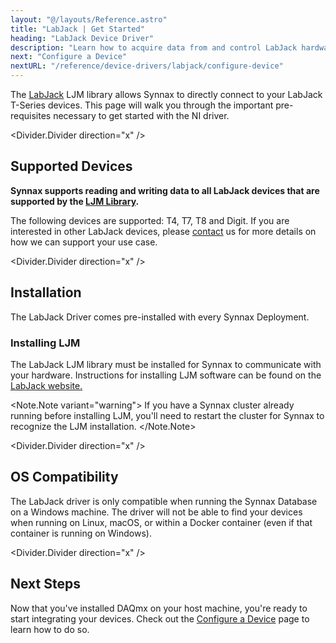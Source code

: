 ```yaml
---
layout: "@/layouts/Reference.astro"
title: "LabJack | Get Started"
heading: "LabJack Device Driver"
description: "Learn how to acquire data from and control LabJack hardware using Synnax."
next: "Configure a Device"
nextURL: "/reference/device-drivers/labjack/configure-device"
---
```



The [LabJack](https://support.labjack.com/docs/?l=en) LJM library allows
Synnax to directly connect to your LabJack T-Series devices. This page will walk you
through the important pre-requisites necessary to get started with the NI driver.

<Divider.Divider direction="x" />

## Supported Devices

**Synnax supports reading and writing data to all LabJack devices that are supported
by the [LJM Library](https://support.labjack.com/docs/ljm-software-installer-downloads-t4-t7-t8-digit).**

The following devices are supported: T4, T7, T8 and Digit. If you are interested in other
LabJack devices, please [contact](synnaxlabs.com/contact) us for more details on how we can support your use case.

<Divider.Divider direction="x" />

## Installation

The LabJack Driver comes pre-installed with every Synnax Deployment.

### Installing LJM

The LabJack LJM library must be installed for Synnax to communicate with your
hardware. Instructions for installing LJM software can be found on the
[LabJack website.](https://support.labjack.com/docs/ljm-software-installer-downloads-t4-t7-t8-digit)

<Note.Note variant="warning">
  If you have a Synnax cluster already running before installing LJM, you'll need to
  restart the cluster for Synnax to recognize the LJM installation.
</Note.Note>

<Divider.Divider direction="x" />

## OS Compatibility

The LabJack driver is only compatible when running the Synnax Database on a Windows machine.
The driver will not be able to find your devices when running on Linux, macOS, or
within a Docker container (even if that container is running on Windows).

<Divider.Divider direction="x" />

## Next Steps

Now that you've installed DAQmx on your host machine, you're ready to start integrating
your devices. Check out the [Configure a Device](/reference/device-drivers/labjack/configure-device)
page to learn how to do so.
